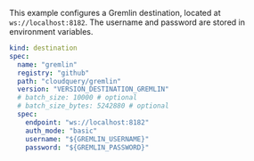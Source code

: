 This example configures a Gremlin destination, located at `ws://localhost:8182`. The username and password are stored in environment variables.

```yaml
kind: destination
spec:
  name: "gremlin"
  registry: "github"
  path: "cloudquery/gremlin"
  version: "VERSION_DESTINATION_GREMLIN"
  # batch_size: 10000 # optional
  # batch_size_bytes: 5242880 # optional
  spec:
    endpoint: "ws://localhost:8182"
    auth_mode: "basic"
    username: "${GREMLIN_USERNAME}"
    password: "${GREMLIN_PASSWORD}"
```